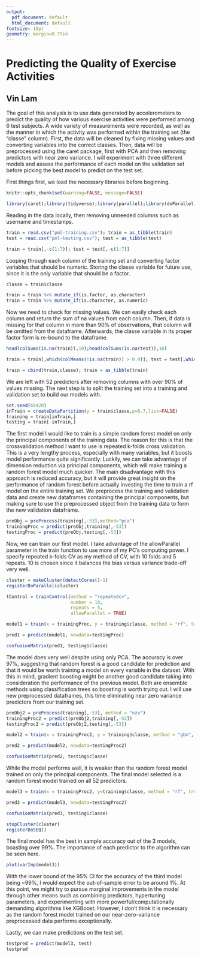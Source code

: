 ```yaml
---
output:
  pdf_document: default
  html_document: default
fontsize: 10pt
geometry: margin=0.75in
---
```


# Predicting the Quality of Exercise Activities

## Vin Lam

The goal of this analysis is to use data generated by accelerometers to predict the quality of how various
exercise activities were performed among 6 test subjects. A wide variety of measurements were recorded, as 
well as the manner in which the activity was performed within the training set (the "classe" column). First,
the data will be cleaned by fixing missing values and converting variables into the correct classes. Then, data
will be preprocessed using the caret package, first with PCA and then removing predictors with near zero variance. I will experiment with three different models and assess the performance of each model on the validation set before picking the best model to predict on the test set. 

First things first, we load the necessary libraries before beginning. 
```r
knitr::opts_chunk$set(warning=FALSE, message=FALSE)
```

```r
library(caret);library(tidyverse);library(parallel);library(doParallel)
```

Reading in the data locally, then removing unneeded columns such as username and timestamps.

```r
train = read.csv("pml-training.csv"); train = as_tibble(train)
test = read.csv("pml-testing.csv"); test = as_tibble(test)

train = train[,-c(1:7)]; test = test[,-c(1:7)]
```

Looping through each column of the training set and converting factor variables that should be numeric. Storing
the classe variable for future use, since it is the only variable that should be a factor.

```r
classe = train$classe

train = train %>% mutate_if(is.factor, as.character)
train = train %>% mutate_if(is.character, as.numeric)
```

Now we need to check for missing values. We can easily check each column and return the sum of na values from 
each column. Then, if data is missing for that column in more than 90% of observations, that column will be 
omitted from the dataframe. Afterwards, the classe variable in its proper factor form is re-bound to the dataframe. 

```r
head(colSums(is.na(train)),10);head(colSums(is.na(test)),10)

train = train[,which(colMeans(!is.na(train)) > 0.9)]; test = test[,which(colMeans(!is.na(test)) > 0.9)]

train = cbind(train,classe); train = as_tibble(train)
```

We are left with 52 predictors after removing columns with over 90% of values missing. The next step is to split
the training set into a training and validation set to build our models with. 

```r
set.seed(69420)
inTrain = createDataPartition(y = train$classe,p=0.7,list=FALSE)
training = train[inTrain,]
testing = train[-inTrain,]
```

The first model I would like to train is a simple random forest model on only the principal components of the training data. The reason for this is that the crossvalidation method I want to use is repeated k-folds cross validation. This is a very lengthy process, especially with many variables, but it boosts model performance quite significantly. Luckily, we can take advantage of dimension reduction via principal components, which will make training a random forest model much quicker. The main disadvantage with this approach is reduced accuracy, but it will provide great insight on the performance of random forest before actually investing the time to train a rf model on the entire training set. We preprocess the training and validation data and create new dataframes containing the principal components, but making sure to use the preprocessed object from the training data to form the new validation dataframe. 

```r
preObj = preProcess(training[,-53],method="pca")
trainingProc = predict(preObj,training[,-53])
testingProc = predict(preObj,testing[,-53])
```

Now, we can train our first model. I take advantage of the allowParallel parameter in the train function to use more of my PC's computing power. I specify repeated k-folds CV as my method of CV, with 10 folds and 5 repeats.
10 is chosen since it balances the bias versus variance trade-off very well.

```r
cluster = makeCluster(detectCores()-1)
registerDoParallel(cluster)

tControl = trainControl(method = "repeatedcv",
                        number = 10,
                        repeats = 5,
                        allowParallel = TRUE)

model1 = train(x = trainingProc, y = training$classe, method = "rf", trControl = tControl)

pred1 = predict(model1, newdata=testingProc)

confusionMatrix(pred1, testing$classe)
```

The model does very well despite using only PCA. The accuracy is over 97%, suggesting that random forest is a good candidate for prediction and that it would be worth training a model on every variable in the dataset.
With this in mind, gradient boosting might be another good candidate taking into consideration the performance of the previous model. Both are ensemble methods using classification trees so boosting is worth trying out. I will use new preprocessed dataframes, this time eliminating near zero variance predictors from our training set.  

```r
preObj2 = preProcess(training[,-53], method = "nzv")
trainingProc2 = predict(preObj2,training[,-53])
testingProc2 = predict(preObj2,testing[,-53])

model2 = train(x = trainingProc2, y = training$classe, method = "gbm", trControl = tControl, verbose = FALSE)

pred2 = predict(model2, newdata=testingProc2)

confusionMatrix(pred2, testing$classe)
```

While the model performs well, it is weaker than the random forest model trained on only the principal components. The final model selected is a random forest model trained on all 52 predictors. 

```r
model3 = train(x = trainingProc2, y=training$classe, method = "rf", trControl = tControl)

pred3 = predict(model3, newdata=testingProc2)

confusionMatrix(pred3, testing$classe)

stopCluster(cluster)
registerDoSEQ()
```

The final model has the best in sample accuracy out of the 3 models, boasting over 99%. The importance of each predictor to the algorithm can be seen here.

```r
plot(varImp(model3))
```

With the lower bound of the 95% CI for the accuracy of the third model being ~99%, I would expect the out-of-sample error to be around 1%. At this point, we might try to pursue marginal improvements in the model through other means such as combining predictors, hypertuning parameters, and experimenting with more powerful/computationally demanding algorithms like XGBoost. However, I don't think it is necessary as the random forest model trained on our near-zero-variance preprocessed data performs exceptionally.

Lastly, we can make predictions on the test set.

```r
testpred = predict(model3, test)
testpred
```